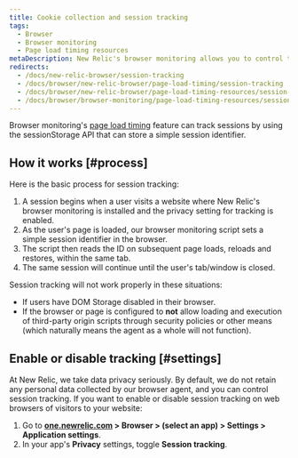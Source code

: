 ```yaml
---
title: Cookie collection and session tracking
tags:
  - Browser
  - Browser monitoring
  - Page load timing resources
metaDescription: New Relic's browser monitoring allows you to control tracking of user session IDs on your website.
redirects:
  - /docs/new-relic-browser/session-tracking
  - /docs/browser/new-relic-browser/page-load-timing/session-tracking
  - /docs/browser/new-relic-browser/page-load-timing-resources/session-tracking
  - /docs/browser/browser-monitoring/page-load-timing-resources/session-tracking
---
```


Browser monitoring's [page load timing](/docs/browser/new-relic-browser/page-load-timing-resources/page-load-timing-process) feature can track sessions by using the sessionStorage API that can store a simple session identifier.

## How it works [#process]

Here is the basic process for session tracking:

1. A session begins when a user visits a website where New Relic's browser monitoring is installed and the privacy setting for tracking is enabled.
2. As the user's page is loaded, our browser monitoring script sets a simple session identifier in the browser.
3. The script then reads the ID on subsequent page loads, reloads and restores, within the same tab.
4. The same session will continue until the user's tab/window is closed.

Session tracking will not work properly in these situations:

* If users have DOM Storage disabled in their browser.
* If the browser or page is configured to **not** allow loading and execution of third-party origin scripts through security policies or other means (which naturally means the agent as a whole will not function).

## Enable or disable tracking [#settings]

At New Relic, we take data privacy seriously. By default, we do not retain any personal data collected by our browser agent, and you can control session tracking.  If you want to enable or disable session tracking on web browsers of visitors to your website:

1. Go to **[one.newrelic.com](https://one.newrelic.com/all-capabilities) > Browser > (select an app) > Settings > Application settings**.
2. In your app's **Privacy** settings, toggle **Session tracking**.
